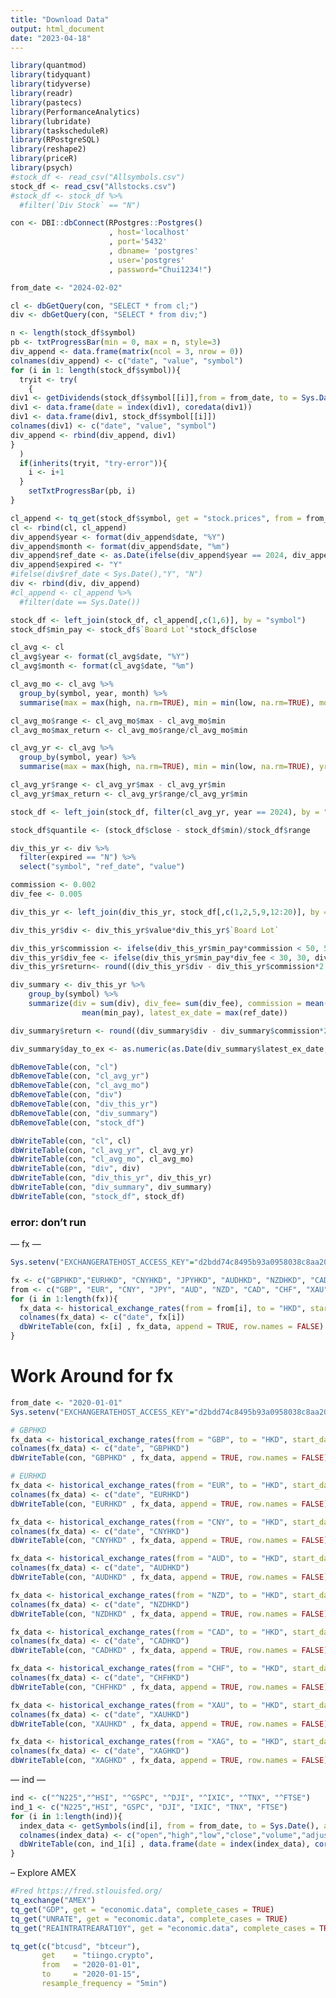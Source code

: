 ---
title: "Download Data"
output: html_document
date: "2023-04-18"
---

```{r}
library(quantmod)
library(tidyquant)
library(tidyverse)
library(readr)
library(pastecs)
library(PerformanceAnalytics)
library(lubridate)
library(taskscheduleR)
library(RPostgreSQL)
library(reshape2)
library(priceR)
library(psych)
#stock_df <- read_csv("Allsymbols.csv")
stock_df <- read_csv("Allstocks.csv")
#stock_df <- stock_df %>%
  #filter(`Div Stock` == "N")
```

```{r}
con <- DBI::dbConnect(RPostgres::Postgres()
                      , host='localhost'
                      , port='5432'
                      , dbname= 'postgres'
                      , user='postgres'
                      , password="Chui1234!")
```

```{r}
from_date <- "2024-02-02"
```

```{r}
cl <- dbGetQuery(con, "SELECT * from cl;")
div <- dbGetQuery(con, "SELECT * from div;")
```

```{r}
n <- length(stock_df$symbol)
pb <- txtProgressBar(min = 0, max = n, style=3)
div_append <- data.frame(matrix(ncol = 3, nrow = 0))
colnames(div_append) <- c("date", "value", "symbol")
for (i in 1: length(stock_df$symbol)){
  tryit <- try(
    {
div1 <- getDividends(stock_df$symbol[[i]],from = from_date, to = Sys.Date())
div1 <- data.frame(date = index(div1), coredata(div1))
div1 <- data.frame(div1, stock_df$symbol[[i]])
colnames(div1) <- c("date", "value", "symbol")
div_append <- rbind(div_append, div1)
}
  )
  if(inherits(tryit, "try-error")){
    i <- i+1
  } 
    setTxtProgressBar(pb, i)
}
```

```{r}
cl_append <- tq_get(stock_df$symbol, get = "stock.prices", from = from_date, to = Sys.Date())
cl <- rbind(cl, cl_append)
div_append$year <- format(div_append$date, "%Y")
div_append$month <- format(div_append$date, "%m")
div_append$ref_date <- as.Date(ifelse(div_append$year == 2024, div_append$date, div_append$date %m+% years(1)), origin = "1970-01-01")
div_append$expired <- "Y" 
#ifelse(div$ref_date < Sys.Date(),"Y", "N")
div <- rbind(div, div_append)
#cl_append <- cl_append %>%
  #filter(date == Sys.Date())
```

```{r}
stock_df <- left_join(stock_df, cl_append[,c(1,6)], by = "symbol")
stock_df$min_pay <- stock_df$`Board Lot`*stock_df$close

cl_avg <- cl
cl_avg$year <- format(cl_avg$date, "%Y")
cl_avg$month <- format(cl_avg$date, "%m")

cl_avg_mo <- cl_avg %>%
  group_by(symbol, year, month) %>%
  summarise(max = max(high, na.rm=TRUE), min = min(low, na.rm=TRUE), mo_avg = mean(close))

cl_avg_mo$range <- cl_avg_mo$max - cl_avg_mo$min
cl_avg_mo$max_return <- cl_avg_mo$range/cl_avg_mo$min

cl_avg_yr <- cl_avg %>%
  group_by(symbol, year) %>%
  summarise(max = max(high, na.rm=TRUE), min = min(low, na.rm=TRUE), yr_avg = mean(close))

cl_avg_yr$range <- cl_avg_yr$max - cl_avg_yr$min
cl_avg_yr$max_return <- cl_avg_yr$range/cl_avg_yr$min

stock_df <- left_join(stock_df, filter(cl_avg_yr, year == 2024), by = "symbol")

stock_df$quantile <- (stock_df$close - stock_df$min)/stock_df$range

div_this_yr <- div %>%
  filter(expired == "N") %>%
  select("symbol", "ref_date", "value")

commission <- 0.002
div_fee <- 0.005

div_this_yr <- left_join(div_this_yr, stock_df[,c(1,2,5,9,12:20)], by = "symbol")

div_this_yr$div <- div_this_yr$value*div_this_yr$`Board Lot`

div_this_yr$commission <- ifelse(div_this_yr$min_pay*commission < 50, 50, div_this_yr$min_pay*commission)
div_this_yr$div_fee <- ifelse(div_this_yr$min_pay*div_fee < 30, 30, div_this_yr$min_pay*div_fee)
div_this_yr$return<- round((div_this_yr$div - div_this_yr$commission*2 - div_this_yr$div_fee)/div_this_yr$min_pay,2)

div_summary <- div_this_yr %>%
    group_by(symbol) %>% 
    summarize(div = sum(div), div_fee= sum(div_fee), commission = mean(commission), min_pay =
                mean(min_pay), latest_ex_date = max(ref_date))

div_summary$return <- round((div_summary$div - div_summary$commission*2 - div_summary$div_fee)/div_summary$min_pay,2)

div_summary$day_to_ex <- as.numeric(as.Date(div_summary$latest_ex_date, "%d-%b-%y") - Sys.Date())
```

```{r}
dbRemoveTable(con, "cl")
dbRemoveTable(con, "cl_avg_yr")
dbRemoveTable(con, "cl_avg_mo")
dbRemoveTable(con, "div")
dbRemoveTable(con, "div_this_yr")
dbRemoveTable(con, "div_summary")
dbRemoveTable(con, "stock_df")
```

```{r}
dbWriteTable(con, "cl", cl)
dbWriteTable(con, "cl_avg_yr", cl_avg_yr)
dbWriteTable(con, "cl_avg_mo", cl_avg_mo)
dbWriteTable(con, "div", div)
dbWriteTable(con, "div_this_yr", div_this_yr)
dbWriteTable(con, "div_summary", div_summary)
dbWriteTable(con, "stock_df", stock_df)
```


### error: don't run 
--- fx ---
```{r}
Sys.setenv("EXCHANGERATEHOST_ACCESS_KEY"="d2bdd74c8495b93a0958038c8aa20b35")

fx <- c("GBPHKD","EURHKD", "CNYHKD", "JPYHKD", "AUDHKD", "NZDHKD", "CADHKD", "CHFHKD", "XAUHKD", "XAGHKD", "XPDHKD", "XPTHKD")
from <- c("GBP", "EUR", "CNY", "JPY", "AUD", "NZD", "CAD", "CHF", "XAU", "XAG", "XPD", "XPT")
for (i in 1:length(fx)){
  fx_data <- historical_exchange_rates(from = from[i], to = "HKD", start_date = from_date, end_date = Sys.Date())
  colnames(fx_data) <- c("date", fx[i])
  dbWriteTable(con, fx[i] , fx_data, append = TRUE, row.names = FALSE)
}
```

# Work Around for fx 
```{r}
from_date <- "2020-01-01"
Sys.setenv("EXCHANGERATEHOST_ACCESS_KEY"="d2bdd74c8495b93a0958038c8aa20b35")

# GBPHKD
fx_data <- historical_exchange_rates(from = "GBP", to = "HKD", start_date = from_date, end_date = Sys.Date())
colnames(fx_data) <- c("date", "GBPHKD")
dbWriteTable(con, "GBPHKD" , fx_data, append = TRUE, row.names = FALSE)

# EURHKD
fx_data <- historical_exchange_rates(from = "EUR", to = "HKD", start_date = from_date, end_date = Sys.Date())
colnames(fx_data) <- c("date", "EURHKD")
dbWriteTable(con, "EURHKD" , fx_data, append = TRUE, row.names = FALSE)

fx_data <- historical_exchange_rates(from = "CNY", to = "HKD", start_date = from_date, end_date = Sys.Date())
colnames(fx_data) <- c("date", "CNYHKD")
dbWriteTable(con, "CNYHKD" , fx_data, append = TRUE, row.names = FALSE)

fx_data <- historical_exchange_rates(from = "AUD", to = "HKD", start_date = from_date, end_date = Sys.Date())
colnames(fx_data) <- c("date", "AUDHKD")
dbWriteTable(con, "AUDHKD" , fx_data, append = TRUE, row.names = FALSE)

fx_data <- historical_exchange_rates(from = "NZD", to = "HKD", start_date = from_date, end_date = Sys.Date())
colnames(fx_data) <- c("date", "NZDHKD")
dbWriteTable(con, "NZDHKD" , fx_data, append = TRUE, row.names = FALSE)

fx_data <- historical_exchange_rates(from = "CAD", to = "HKD", start_date = from_date, end_date = Sys.Date())
colnames(fx_data) <- c("date", "CADHKD")
dbWriteTable(con, "CADHKD" , fx_data, append = TRUE, row.names = FALSE)

fx_data <- historical_exchange_rates(from = "CHF", to = "HKD", start_date = from_date, end_date = Sys.Date())
colnames(fx_data) <- c("date", "CHFHKD")
dbWriteTable(con, "CHFHKD" , fx_data, append = TRUE, row.names = FALSE)

fx_data <- historical_exchange_rates(from = "XAU", to = "HKD", start_date = from_date, end_date = Sys.Date())
colnames(fx_data) <- c("date", "XAUHKD")
dbWriteTable(con, "XAUHKD" , fx_data, append = TRUE, row.names = FALSE)

fx_data <- historical_exchange_rates(from = "XAG", to = "HKD", start_date = from_date, end_date = Sys.Date())
colnames(fx_data) <- c("date", "XAGHKD")
dbWriteTable(con, "XAGHKD" , fx_data, append = TRUE, row.names = FALSE)
```


--- ind ---
```{r}
ind <- c("^N225","^HSI", "^GSPC", "^DJI", "^IXIC", "^TNX", "^FTSE")
ind_1 <- c("N225","HSI", "GSPC", "DJI", "IXIC", "TNX", "FTSE")
for (i in 1:length(ind)){
  index_data <- getSymbols(ind[i], from = from_date, to = Sys.Date(), auto.assign = FALSE)
  colnames(index_data) <- c("open","high","low","close","volume","adjusted")
  dbWriteTable(con, ind_1[i] , data.frame(date = index(index_data), coredata(index_data)), append = FALSE, row.names = FALSE)
}
```
-- Explore AMEX
```{r}
#Fred https://fred.stlouisfed.org/
tq_exchange("AMEX")
tq_get("GDP", get = "economic.data", complete_cases = TRUE)
tq_get("UNRATE", get = "economic.data", complete_cases = TRUE)
tq_get("REAINTRATREARAT10Y", get = "economic.data", complete_cases = TRUE)

```

```{r}
tq_get(c("btcusd", "btceur"),
       get    = "tiingo.crypto",
       from   = "2020-01-01",
       to     = "2020-01-15",
       resample_frequency = "5min")
```

